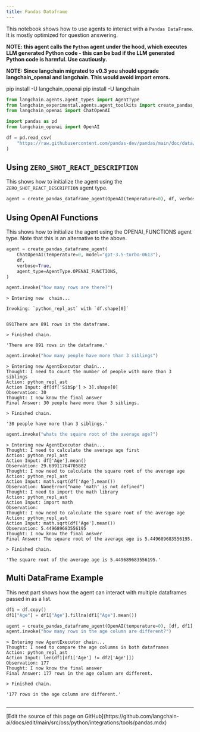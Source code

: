 ```yaml
---
title: Pandas Dataframe
---
```


This notebook shows how to use agents to interact with a `Pandas DataFrame`. It is mostly optimized for question answering.

**NOTE: this agent calls the `Python` agent under the hood, which executes LLM generated Python code - this can be bad if the LLM generated Python code is harmful. Use cautiously.**

**NOTE: Since langchain migrated to v0.3 you should upgrade langchain_openai and langchain.   This would avoid import errors.**

pip install -U langchain_openai
pip install -U langchain

```python
from langchain.agents.agent_types import AgentType
from langchain_experimental.agents.agent_toolkits import create_pandas_dataframe_agent
from langchain_openai import ChatOpenAI
```

```python
import pandas as pd
from langchain_openai import OpenAI

df = pd.read_csv(
    "https://raw.githubusercontent.com/pandas-dev/pandas/main/doc/data/titanic.csv"
)
```

## Using `ZERO_SHOT_REACT_DESCRIPTION`

This shows how to initialize the agent using the `ZERO_SHOT_REACT_DESCRIPTION` agent type.

```python
agent = create_pandas_dataframe_agent(OpenAI(temperature=0), df, verbose=True)
```

## Using OpenAI Functions

This shows how to initialize the agent using the OPENAI_FUNCTIONS agent type. Note that this is an alternative to the above.

```python
agent = create_pandas_dataframe_agent(
    ChatOpenAI(temperature=0, model="gpt-3.5-turbo-0613"),
    df,
    verbose=True,
    agent_type=AgentType.OPENAI_FUNCTIONS,
)
```

```python
agent.invoke("how many rows are there?")
```

```output
> Entering new  chain...

Invoking: `python_repl_ast` with `df.shape[0]`


891There are 891 rows in the dataframe.

> Finished chain.
```

```output
'There are 891 rows in the dataframe.'
```

```python
agent.invoke("how many people have more than 3 siblings")
```

```output
> Entering new AgentExecutor chain...
Thought: I need to count the number of people with more than 3 siblings
Action: python_repl_ast
Action Input: df[df['SibSp'] > 3].shape[0]
Observation: 30
Thought: I now know the final answer
Final Answer: 30 people have more than 3 siblings.

> Finished chain.
```

```output
'30 people have more than 3 siblings.'
```

```python
agent.invoke("whats the square root of the average age?")
```

```output
> Entering new AgentExecutor chain...
Thought: I need to calculate the average age first
Action: python_repl_ast
Action Input: df['Age'].mean()
Observation: 29.69911764705882
Thought: I now need to calculate the square root of the average age
Action: python_repl_ast
Action Input: math.sqrt(df['Age'].mean())
Observation: NameError("name 'math' is not defined")
Thought: I need to import the math library
Action: python_repl_ast
Action Input: import math
Observation:
Thought: I now need to calculate the square root of the average age
Action: python_repl_ast
Action Input: math.sqrt(df['Age'].mean())
Observation: 5.449689683556195
Thought: I now know the final answer
Final Answer: The square root of the average age is 5.449689683556195.

> Finished chain.
```

```output
'The square root of the average age is 5.449689683556195.'
```

## Multi DataFrame Example

This next part shows how the agent can interact with multiple dataframes passed in as a list.

```python
df1 = df.copy()
df1["Age"] = df1["Age"].fillna(df1["Age"].mean())
```

```python
agent = create_pandas_dataframe_agent(OpenAI(temperature=0), [df, df1], verbose=True)
agent.invoke("how many rows in the age column are different?")
```

```output
> Entering new AgentExecutor chain...
Thought: I need to compare the age columns in both dataframes
Action: python_repl_ast
Action Input: len(df1[df1['Age'] != df2['Age']])
Observation: 177
Thought: I now know the final answer
Final Answer: 177 rows in the age column are different.

> Finished chain.
```

```output
'177 rows in the age column are different.'
```

```python

```

---

<Callout icon="pen-to-square" iconType="regular">
  [Edit the source of this page on GitHub](https://github.com/langchain-ai/docs/edit/main/src/oss/python/integrations/tools/pandas.mdx)
</Callout>

